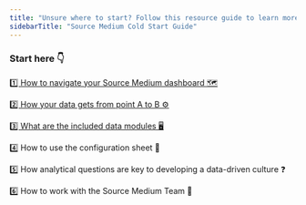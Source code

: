 ```yaml
---
title: "Unsure where to start? Follow this resource guide to learn more about Source Medium."
sidebarTitle: "Source Medium Cold Start Guide"
---
```


### Start here 👇

[1️⃣ How to navigate your Source Medium dashboard  🗺️](/source-medium-university/report-docs/core-dashboard-features)

[2️⃣ How your data gets from point A to B  ⚙️](/source-medium-university/getting-started/cold-start/how-your-data-gets-from-point-a-to-b)

[3️⃣ What are the included data modules 🖥️](/source-medium-university/report-docs/all-modules-overview)

4️⃣ How to use the configuration sheet  📃

5️⃣ How analytical questions are key to developing a data-driven culture   ❓

6️⃣ How to work with the Source Medium Team  🤝